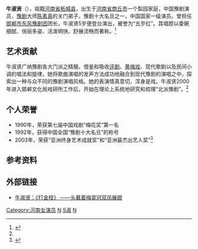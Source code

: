 {{藝人
|姓名 = 牛淑贤
|類型 = 女演員
|圖片 =
|圖片尺寸 =
|圖片簡介 =
|原名 = 
|英文名 = 
|別名 = 
|國籍 = {{PRC}}
|民族 = 漢族
|籍貫 = [[河南省|河南省]][[柘城县|柘城县]]
|出生日期 = {{birth date and age|1946|6|11}}
|出生地點 = [[河南省|河南省]][[商丘市|商丘市]]
|逝世日期 =
|逝世地點 =
|職業 = [[豫剧|豫剧]]演员
|語言 = 漢語
|教育程度 = 
|畢業院校 = 
|宗教信仰 =
|配偶 = 
|兒女 =
|父母 =
|出身地 =
|出道作 =
|出道日期 =
|代表作 = 《红娘》、《梵玉宫》、《荀灌娘》、《宇宙锋》、《拾玉镯》
|活躍年代 =
|唱片公司 =
|網站 =
}}
'''牛淑贤'''（{{bd|1946年|6月11日}}），祖籍[[河南省|河南省]][[柘城县|柘城县]]，出生于[[河南省|河南省]][[商丘市|商丘市]]一个梨园家庭，中国豫剧演员，[[豫剧|豫剧]]大师[[陈素真|陈素真]]的关门弟子，豫剧十大名旦之一，中国国家一级演员。曾担任[[邯郸市东风豫剧团|邯郸市东风豫剧团]]团长，牛淑贤5岁便登台演出，被誉为“五岁红”。其唱腔以委婉细腻、俏丽多姿、活泼明快、舒展流畅而著称。<ref name="nsxjl">{{cite web|url=http://www.handannews.com.cn/epaper/handwb/html/2009-08/25/content_5328298.htm|title=牛淑贤：银幕上的第一朵梅花|publisher=邯郸日报|date=2009年8月25日}}{{Dead link|date=2019年11月 |bot=InternetArchiveBot |fix-attempted=yes }}</ref>

==艺术贡献==
牛淑贤广纳豫剧各大门派之精髓，借鉴和吸收[[评剧|评剧]]、[[黄梅戏|黄梅戏]]、现代歌剧以及民间小调的唱法和旋律，她将歌曲演唱的发声方法成功地融合到现代豫剧的演唱之中，探索出一种与众不同的豫剧演唱风格。她的表演情真意切，浑身是戏。牛淑贤2000年进入邯郸文化局戏研所工作后，开始在理论上系统地研究和梳理“北派豫剧”。<ref name="nsxjl"/>

==个人荣誉==
*1990年，荣获第七届中国戏剧“梅花奖”第一名
*1992年，获得中国全国“豫剧十大名旦”的称号
*2003年，荣获“亚洲终身艺术成就奖”和“亚洲最杰出艺人奖”<ref>{{cite web|url=http://ent.sina.com.cn/2003-11-21/0021237553.html|title=牛淑贤：豫剧飘香|publisher=燕赵都市报|date=2003年11月21日|access-date=2012-07-12|archive-date=2016-03-04|archive-url=https://web.archive.org/web/20160304111735/http://ent.sina.com.cn/2003-11-21/0021237553.html|dead-url=no}}</ref>

==参考资料==
{{reflist}}

==外部链接==
*[http://www.tudou.com/programs/view/-v2ehlDDIgA/  牛淑贤：《打金枝》 ——头戴着梅翠冠双凤展翅]

{{中國戲劇梅花獎}}

{{Authority control}}
[[Category:河南女演员|Category:河南女演员]]
[[Category:豫剧演员|N]]
[[Category:牛姓|S淑]]
[[Category:商丘人|N]]